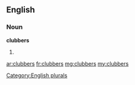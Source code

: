 ==English==

===Noun===
'''clubbers'''

# {{plural of|[[clubber]]}}

[[Category:English plurals]]

[[ar:clubbers]]
[[fr:clubbers]]
[[mg:clubbers]]
[[my:clubbers]]